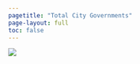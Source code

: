 ```yaml
---
pagetitle: "Total City Governments"
page-layout: full
toc: false
---
```


![](img/city.png){fig-alt="Total city governments, 2022"}